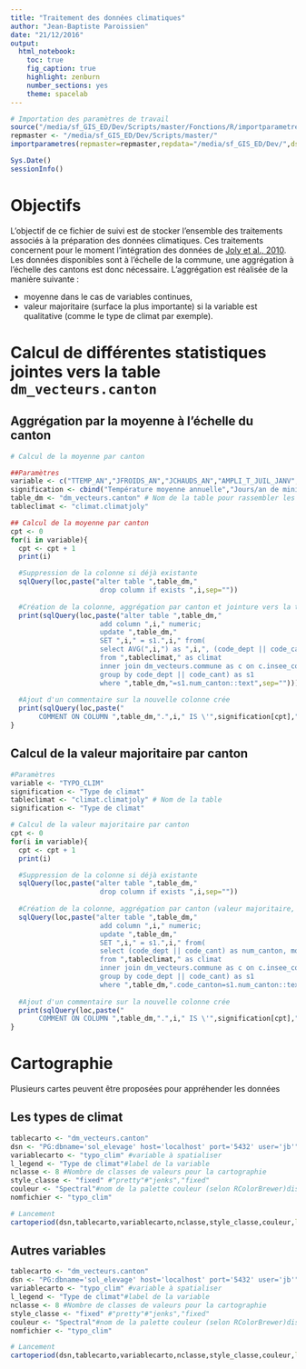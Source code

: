 ```yaml
---
title: "Traitement des données climatiques"
author: "Jean-Baptiste Paroissien"
date: "21/12/2016"
output:
  html_notebook:
    toc: true
    fig_caption: true
    highlight: zenburn
    number_sections: yes
    theme: spacelab
---
```


```r
# Importation des paramètres de travail
source("/media/sf_GIS_ED/Dev/Scripts/master/Fonctions/R/importparametres.R")
repmaster <- "/media/sf_GIS_ED/Dev/Scripts/master/"
importparametres(repmaster=repmaster,repdata="/media/sf_GIS_ED/Dev/",dsn="PG:dbname='sol_elevage' host='localhost' port='5432' user='jb'")
```

```r
Sys.Date()
sessionInfo()
```

# Objectifs

L'objectif de ce fichier de suivi est de stocker l'ensemble des traitements associés à la préparation des données climatiques. Ces traitements concernent pour le moment l'intégration des données de [Joly et al., 2010](http://cybergeo.revues.org/23155). Les données disponibles sont à l'échelle de la commune, une aggrégation à l'échelle des cantons est donc nécessaire. L'aggrégation est réalisée de la manière suivante :

- moyenne dans le cas de variables continues,
- valeur majoritaire (surface la plus importante) si la variable est qualitative (comme le type de climat par exemple).

# Calcul de différentes statistiques jointes vers la table `dm_vecteurs.canton`

## Aggrégation par la moyenne à l'échelle du canton
```r
# Calcul de la moyenne par canton

##Paramètres
variable <- c("TTEMP_AN","JFROIDS_AN","JCHAUDS_AN","AMPLI_T_JUIL_JANV","STD_TEMP_JANV","STD_TEMP_JUIL","HPLUIE_AN","PLUIE_ECART_JANV","PLUIE_ECART_JUIL","JPLUIE_JANV","JPLUIE_JUIL","STD_PLUIE_JANV","STD_PLUIE_JUIL")
signification <- cbind("Température moyenne annuelle","Jours/an de minimum inférieur à -5°C","Jours/an de maximum supérieur à + 30°C","Amplitude thermique (°C) (juillet-janvier)","Variabilité 1971-2000 en janvier (°C)","Variabilité 1971-2000 en juillet (°C)","Cumul annuel (mm)","Ecart à la moyenne en janvier (mm)","Ecart à la moyenne en juillet (mm)","Jours de précipitation en janvier","Jours de précipitation en juillet","Variabilité 1971-2000 en janvier (mm)","Variabilité 1971-2000 en juillet (mm)")#,"Rapport (sep. + oct.) / juillet")
table_dm <- "dm_vecteurs.canton" # Nom de la table pour rassembler les calculs (vers le schéma dm_vecteurs)
tableclimat <- "climat.climatjoly"

## Calcul de la moyenne par canton
cpt <- 0
for(i in variable){
  cpt <- cpt + 1
  print(i)

  #Suppression de la colonne si déjà existante
  sqlQuery(loc,paste("alter table ",table_dm,"
                      drop column if exists ",i,sep=""))
  
  #Création de la colonne, aggrégation par canton et jointure vers la table canton 
  print(sqlQuery(loc,paste("alter table ",table_dm,"
                      add column ",i," numeric;
                      update ",table_dm,"
                      SET ",i," = s1.",i," from(
                      select AVG(",i,") as ",i,", (code_dept || code_cant) as num_canton
                      from ",tableclimat," as climat
                      inner join dm_vecteurs.commune as c on c.insee_com=climat.dc
                      group by code_dept || code_cant) as s1
                      where ",table_dm,"=s1.num_canton::text",sep="")))
  
  #Ajout d'un commentaire sur la nouvelle colonne crée
  print(sqlQuery(loc,paste("
	   COMMENT ON COLUMN ",table_dm,".",i," IS \'",signification[cpt],"\';",sep="")))
}
```

## Calcul de la valeur majoritaire par canton

```r
#Paramètres
variable <- "TYPO_CLIM"
signification <- "Type de climat"
tableclimat <- "climat.climatjoly" # Nom de la table 
signification <- "Type de climat"

# Calcul de la valeur majoritaire par canton
cpt <- 0
for(i in variable){
  cpt <- cpt + 1
  print(i)

  #Suppression de la colonne si déjà existante
  sqlQuery(loc,paste("alter table ",table_dm,"
                      drop column if exists ",i,sep=""))
  
  #Création de la colonne, aggrégation par canton (valeur majoritaire, fonctio mode()) et jointure vers la table canton 
  sqlQuery(loc,paste("alter table ",table_dm,"
                      add column ",i," numeric;
                      update ",table_dm,"
                      SET ",i," = s1.",i," from(
                      select (code_dept || code_cant) as num_canton, mode() within group (order by ",i,") as ",i,"
                      from ",tableclimat," as climat
                      inner join dm_vecteurs.commune as c on c.insee_com=climat.dc
                      group by code_dept || code_cant) as s1
                      where ",table_dm,".code_canton=s1.num_canton::text",sep=""))
  
  #Ajout d'un commentaire sur la nouvelle colonne crée
  print(sqlQuery(loc,paste("
	   COMMENT ON COLUMN ",table_dm,".",i," IS \'",signification[cpt],"\';",sep="")))
}
```

# Cartographie

Plusieurs cartes peuvent être proposées pour appréhender les données

## Les types de climat

```r
tablecarto <- "dm_vecteurs.canton" 
dsn <- "PG:dbname='sol_elevage' host='localhost' port='5432' user='jb'" 
variablecarto <- "typo_clim" #variable à spatialiser
l_legend <- "Type de climat"#label de la variable
nclasse <- 8 #Nombre de classes de valeurs pour la cartographie
style_classe <- "fixed" #"pretty"#"jenks","fixed"
couleur <- "Spectral"#nom de la palette couleur (selon RColorBrewer)display.brewer.all() pour connaître les différentes palettes
nomfichier <- "typo_clim"

# Lancement
cartoperiod(dsn,tablecarto,variablecarto,nclasse,style_classe,couleur,l_legend=l_legend,repsortie,nomfichier,dept=FALSE,reg=FALSE)
```

## Autres variables

```r
tablecarto <- "dm_vecteurs.canton" 
dsn <- "PG:dbname='sol_elevage' host='localhost' port='5432' user='jb'" 
variablecarto <- "typo_clim" #variable à spatialiser
l_legend <- "Type de climat"#label de la variable
nclasse <- 8 #Nombre de classes de valeurs pour la cartographie
style_classe <- "fixed" #"pretty"#"jenks","fixed"
couleur <- "Spectral"#nom de la palette couleur (selon RColorBrewer)display.brewer.all() pour connaître les différentes palettes
nomfichier <- "typo_clim"

# Lancement
cartoperiod(dsn,tablecarto,variablecarto,nclasse,style_classe,couleur,l_legend=l_legend,repsortie,nomfichier,dept=FALSE,reg=FALSE)
```










